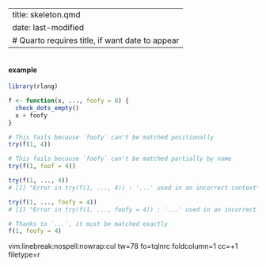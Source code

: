 
---
title: skeleton.qmd
date: last-modified
# Quarto requires title, if want date to appear
---

```r
```



#### example
```r
library(rlang)

f <- function(x, ..., foofy = 8) {
  check_dots_empty()
  x + foofy
}

# This fails because `foofy` can't be matched positionally
try(f(1, 4))

# This fails because `foofy` can't be matched partially by name
try(f(1, foof = 4))

try(f(1, ..., 4))
# [1] "Error in try(f(1, ..., 4)) : '...' used in an incorrect context\n"

try(f(1, ..., foofy = 4))
# [1] "Error in try(f(1, ..., foofy = 4)) : '...' used in an incorrect context\n"

# Thanks to `...`, it must be matched exactly
f(1, foofy = 4)
```
vim:linebreak:nospell:nowrap:cul tw=78 fo=tqlnrc foldcolumn=1 cc=+1 filetype=r

